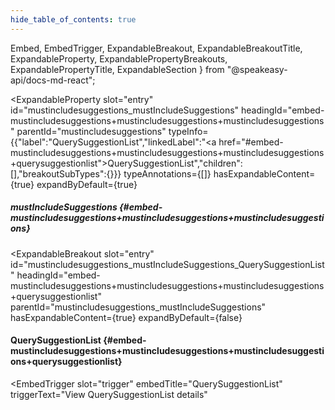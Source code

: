 ```yaml
---
hide_table_of_contents: true
---
```

  Embed,
  EmbedTrigger,
  ExpandableBreakout,
  ExpandableBreakoutTitle,
  ExpandableProperty,
  ExpandablePropertyBreakouts,
  ExpandablePropertyTitle,
  ExpandableSection
} from "@speakeasy-api/docs-md-react";

<ExpandableSection>

<ExpandableProperty
  slot="entry"
  id="mustincludesuggestions_mustIncludeSuggestions"
  headingId="embed-mustincludesuggestions+mustincludesuggestions+mustincludesuggestions"
  parentId="mustincludesuggestions"
  typeInfo={{"label":"QuerySuggestionList","linkedLabel":"<a href=\"#embed-mustincludesuggestions+mustincludesuggestions+mustincludesuggestions+querysuggestionlist\">QuerySuggestionList</a>","children":[],"breakoutSubTypes":{}}}
  typeAnnotations={[]}
  hasExpandableContent={true}
  expandByDefault={true}
>

<ExpandablePropertyTitle slot="title">

##### mustIncludeSuggestions \{#embed-mustincludesuggestions+mustincludesuggestions+mustincludesuggestions\}

</ExpandablePropertyTitle>

<ExpandablePropertyBreakouts slot="breakouts">

<ExpandableBreakout
  slot="entry"
  id="mustincludesuggestions_mustIncludeSuggestions_QuerySuggestionList"
  headingId="embed-mustincludesuggestions+mustincludesuggestions+mustincludesuggestions+querysuggestionlist"
  parentId="mustincludesuggestions_mustIncludeSuggestions"
  hasExpandableContent={true}
  expandByDefault={false}
>

<ExpandableBreakoutTitle slot="title">

#### QuerySuggestionList \{#embed-mustincludesuggestions+mustincludesuggestions+mustincludesuggestions+querysuggestionlist\}

</ExpandableBreakoutTitle>

<Embed slot="embed">

<EmbedTrigger
  slot="trigger"
  embedTitle="QuerySuggestionList"
  triggerText="View QuerySuggestionList details"
>

<Embedquerysuggestionlist />

</EmbedTrigger>

</Embed>

</ExpandableBreakout>

</ExpandablePropertyBreakouts>

</ExpandableProperty>

</ExpandableSection>